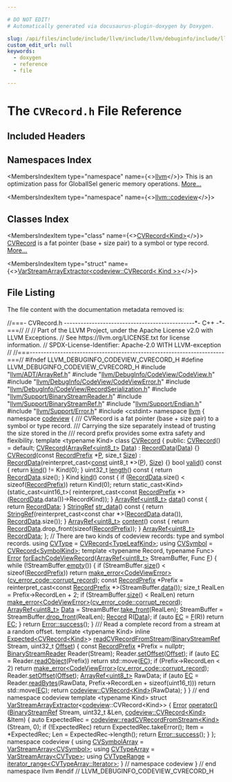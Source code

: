 ```yaml
---

# DO NOT EDIT!
# Automatically generated via docusaurus-plugin-doxygen by Doxygen.

slug: /api/files/include/include/llvm/include/llvm/debuginfo/include/llvm/debuginfo/codeview/cvrecord-h
custom_edit_url: null
keywords:
  - doxygen
  - reference
  - file

---
```





# The `CVRecord.h` File Reference

<DoxygenPage pluginConfig={pluginConfig}>



## Included Headers

<IncludesList>
<IncludesListItem
  filePath="llvm/ADT/ArrayRef.h"
  permalink="/docs/api/files/include/include/llvm/include/llvm/adt/arrayref-h"
  isLocal="true" />
<IncludesListItem
  filePath="llvm/DebugInfo/CodeView/CodeView.h"
  permalink="/docs/api/files/include/include/llvm/include/llvm/debuginfo/include/llvm/debuginfo/codeview/codeview-h"
  isLocal="true" />
<IncludesListItem
  filePath="llvm/DebugInfo/CodeView/CodeViewError.h"
  permalink="/docs/api/files/include/include/llvm/include/llvm/debuginfo/include/llvm/debuginfo/codeview/codeviewerror-h"
  isLocal="true" />
<IncludesListItem
  filePath="llvm/DebugInfo/CodeView/RecordSerialization.h"
  permalink="/docs/api/files/include/include/llvm/include/llvm/debuginfo/include/llvm/debuginfo/codeview/recordserialization-h"
  isLocal="true" />
<IncludesListItem
  filePath="llvm/Support/BinaryStreamReader.h"
  permalink="/docs/api/files/include/include/llvm/include/llvm/support/binarystreamreader-h"
  isLocal="true" />
<IncludesListItem
  filePath="llvm/Support/BinaryStreamRef.h"
  permalink="/docs/api/files/include/include/llvm/include/llvm/support/binarystreamref-h"
  isLocal="true" />
<IncludesListItem
  filePath="llvm/Support/Endian.h"
  permalink="/docs/api/files/include/include/llvm/include/llvm/support/endian-h"
  isLocal="true" />
<IncludesListItem
  filePath="llvm/Support/Error.h"
  permalink="/docs/api/files/include/include/llvm/include/llvm/support/error-h"
  isLocal="true" />
<IncludesListItem
  filePath="cstdint"
  permalink=""
  isLocal="false" />
</IncludesList>

## Namespaces Index

<MembersIndex>

<MembersIndexItem
  type="namespace"
  name={<><a href="/docs/api/namespaces/llvm">llvm</a></>}>
This is an optimization pass for GlobalISel generic memory operations. <a href="/docs/api/namespaces/llvm/#details">More...</a>
</MembersIndexItem>

<MembersIndexItem
  type="namespace"
  name={<><a href="/docs/api/namespaces/llvm/codeview">llvm::codeview</a></>}>
</MembersIndexItem>

</MembersIndex>

## Classes Index

<MembersIndex>

<MembersIndexItem
  type="class"
  name={<><a href="/docs/api/classes/llvm/codeview/cvrecord">CVRecord&lt;Kind&gt;</a></>}>
<a href="/docs/api/classes/llvm/codeview/cvrecord">CVRecord</a> is a fat pointer (base + size pair) to a symbol or type record. <a href="/docs/api/classes/llvm/codeview/cvrecord/#details">More...</a>
</MembersIndexItem>

<MembersIndexItem
  type="struct"
  name={<><a href="/docs/api/structs/llvm/varstreamarrayextractor-587952ed1570bd373449cde4c653eb60">VarStreamArrayExtractor&lt;codeview::CVRecord&lt; Kind &gt;&gt;</a></>}>
</MembersIndexItem>

</MembersIndex>


## File Listing

The file content with the documentation metadata removed is:

<ProgramListing>

<Link id="l00001" /><CodeLine lineNumber="1"><Highlight kind="comment">//===- CVRecord.h -----------------------------------------------&#42;- C++ -&#42;-===//</Highlight><Highlight kind="normal"></Highlight></CodeLine>
<Link id="l00002" /><CodeLine lineNumber="2"><Highlight kind="normal"></Highlight><Highlight kind="comment">//</Highlight><Highlight kind="normal"></Highlight></CodeLine>
<Link id="l00003" /><CodeLine lineNumber="3"><Highlight kind="normal"></Highlight><Highlight kind="comment">// Part of the LLVM Project, under the Apache License v2.0 with LLVM Exceptions.</Highlight><Highlight kind="normal"></Highlight></CodeLine>
<Link id="l00004" /><CodeLine lineNumber="4"><Highlight kind="normal"></Highlight><Highlight kind="comment">// See https://llvm.org/LICENSE.txt for license information.</Highlight><Highlight kind="normal"></Highlight></CodeLine>
<Link id="l00005" /><CodeLine lineNumber="5"><Highlight kind="normal"></Highlight><Highlight kind="comment">// SPDX-License-Identifier: Apache-2.0 WITH LLVM-exception</Highlight><Highlight kind="normal"></Highlight></CodeLine>
<Link id="l00006" /><CodeLine lineNumber="6"><Highlight kind="normal"></Highlight><Highlight kind="comment">//</Highlight><Highlight kind="normal"></Highlight></CodeLine>
<Link id="l00007" /><CodeLine lineNumber="7"><Highlight kind="normal"></Highlight><Highlight kind="comment">//===----------------------------------------------------------------------===//</Highlight><Highlight kind="normal"></Highlight></CodeLine>
<Link id="l00008" /><CodeLine lineNumber="8"><Highlight kind="normal"></Highlight></CodeLine>
<Link id="l00009" /><CodeLine lineNumber="9"><Highlight kind="normal"></Highlight><Highlight kind="preprocessor">#ifndef LLVM&#95;DEBUGINFO&#95;CODEVIEW&#95;CVRECORD&#95;H</Highlight><Highlight kind="normal"></Highlight></CodeLine>
<Link id="l00010" /><CodeLine lineNumber="10"><Highlight kind="normal"></Highlight><Highlight kind="preprocessor">#define LLVM&#95;DEBUGINFO&#95;CODEVIEW&#95;CVRECORD&#95;H</Highlight><Highlight kind="normal"></Highlight></CodeLine>
<Link id="l00011" /><CodeLine lineNumber="11"><Highlight kind="normal"></Highlight></CodeLine>
<Link id="l00012" /><CodeLine lineNumber="12"><Highlight kind="normal"></Highlight><Highlight kind="preprocessor">#include &quot;<a href="/docs/api/files/include/include/llvm/include/llvm/adt/arrayref-h">llvm/ADT/ArrayRef.h</a>&quot;</Highlight><Highlight kind="normal"></Highlight></CodeLine>
<Link id="l00013" /><CodeLine lineNumber="13"><Highlight kind="normal"></Highlight><Highlight kind="preprocessor">#include &quot;<a href="/docs/api/files/include/include/llvm/include/llvm/debuginfo/include/llvm/debuginfo/codeview/codeview-h">llvm/DebugInfo/CodeView/CodeView.h</a>&quot;</Highlight><Highlight kind="normal"></Highlight></CodeLine>
<Link id="l00014" /><CodeLine lineNumber="14"><Highlight kind="normal"></Highlight><Highlight kind="preprocessor">#include &quot;<a href="/docs/api/files/include/include/llvm/include/llvm/debuginfo/include/llvm/debuginfo/codeview/codeviewerror-h">llvm/DebugInfo/CodeView/CodeViewError.h</a>&quot;</Highlight><Highlight kind="normal"></Highlight></CodeLine>
<Link id="l00015" /><CodeLine lineNumber="15"><Highlight kind="normal"></Highlight><Highlight kind="preprocessor">#include &quot;<a href="/docs/api/files/include/include/llvm/include/llvm/debuginfo/include/llvm/debuginfo/codeview/recordserialization-h">llvm/DebugInfo/CodeView/RecordSerialization.h</a>&quot;</Highlight><Highlight kind="normal"></Highlight></CodeLine>
<Link id="l00016" /><CodeLine lineNumber="16"><Highlight kind="normal"></Highlight><Highlight kind="preprocessor">#include &quot;<a href="/docs/api/files/include/include/llvm/include/llvm/support/binarystreamreader-h">llvm/Support/BinaryStreamReader.h</a>&quot;</Highlight><Highlight kind="normal"></Highlight></CodeLine>
<Link id="l00017" /><CodeLine lineNumber="17"><Highlight kind="normal"></Highlight><Highlight kind="preprocessor">#include &quot;<a href="/docs/api/files/include/include/llvm/include/llvm/support/binarystreamref-h">llvm/Support/BinaryStreamRef.h</a>&quot;</Highlight><Highlight kind="normal"></Highlight></CodeLine>
<Link id="l00018" /><CodeLine lineNumber="18"><Highlight kind="normal"></Highlight><Highlight kind="preprocessor">#include &quot;<a href="/docs/api/files/include/include/llvm/include/llvm/support/endian-h">llvm/Support/Endian.h</a>&quot;</Highlight><Highlight kind="normal"></Highlight></CodeLine>
<Link id="l00019" /><CodeLine lineNumber="19"><Highlight kind="normal"></Highlight><Highlight kind="preprocessor">#include &quot;<a href="/docs/api/files/include/include/llvm/include/llvm/support/error-h">llvm/Support/Error.h</a>&quot;</Highlight><Highlight kind="normal"></Highlight></CodeLine>
<Link id="l00020" /><CodeLine lineNumber="20"><Highlight kind="normal"></Highlight><Highlight kind="preprocessor">#include &lt;cstdint&gt;</Highlight><Highlight kind="normal"></Highlight></CodeLine>
<Link id="l00021" /><CodeLine lineNumber="21"><Highlight kind="normal"></Highlight></CodeLine>
<Link id="l00022" /><CodeLine lineNumber="22"><Highlight kind="normal"></Highlight><Highlight kind="keyword">namespace </Highlight><Highlight kind="normal"><a href="/docs/api/namespaces/llvm">llvm</a> &#123;</Highlight></CodeLine>
<Link id="l00023" /><CodeLine lineNumber="23"><Highlight kind="normal"></Highlight></CodeLine>
<Link id="l00024" /><CodeLine lineNumber="24"><Highlight kind="normal"></Highlight><Highlight kind="keyword">namespace </Highlight><Highlight kind="normal"><a href="/docs/api/namespaces/llvm/codeview">codeview</a> &#123;</Highlight></CodeLine>
<Link id="l00025" /><CodeLine lineNumber="25"><Highlight kind="normal"></Highlight><Highlight kind="comment"></Highlight></CodeLine>
<Link id="l00026" /><CodeLine lineNumber="26"><Highlight kind="comment">/// CVRecord is a fat pointer (base + size pair) to a symbol or type record.</Highlight></CodeLine>
<Link id="l00027" /><CodeLine lineNumber="27"><Highlight kind="comment">/// Carrying the size separately instead of trusting the size stored in the</Highlight></CodeLine>
<Link id="l00028" /><CodeLine lineNumber="28"><Highlight kind="comment">/// record prefix provides some extra safety and flexibility.</Highlight><Highlight kind="normal"></Highlight></CodeLine>
<Link id="l00029" /><CodeLine lineNumber="29" lineLink="/docs/api/classes/llvm/codeview/cvrecord"><Highlight kind="normal"></Highlight><Highlight kind="keyword">template</Highlight><Highlight kind="normal"> &lt;</Highlight><Highlight kind="keyword">typename</Highlight><Highlight kind="normal"> Kind&gt; </Highlight><Highlight kind="keyword">class </Highlight><Highlight kind="normal"><a href="/docs/api/classes/llvm/codeview/cvrecord/#a1430c1823eb6da8308853b454dd80b61">CVRecord</a> &#123;</Highlight></CodeLine>
<Link id="l00030" /><CodeLine lineNumber="30"><Highlight kind="normal"></Highlight><Highlight kind="keyword">public</Highlight><Highlight kind="normal">:</Highlight></CodeLine>
<Link id="l00031" /><CodeLine lineNumber="31" lineLink="/docs/api/classes/llvm/codeview/cvrecord/#a1430c1823eb6da8308853b454dd80b61"><Highlight kind="normal">  <a href="/docs/api/classes/llvm/codeview/cvrecord/#a1430c1823eb6da8308853b454dd80b61">CVRecord</a>() = </Highlight><Highlight kind="keywordflow">default</Highlight><Highlight kind="normal">;</Highlight></CodeLine>
<Link id="l00032" /><CodeLine lineNumber="32"><Highlight kind="normal"></Highlight></CodeLine>
<Link id="l00033" /><CodeLine lineNumber="33" lineLink="/docs/api/classes/llvm/codeview/cvrecord/#a17508e35594878b720955d99d82f723b"><Highlight kind="normal">  <a href="/docs/api/classes/llvm/codeview/cvrecord/#a17508e35594878b720955d99d82f723b">CVRecord</a>(<a href="/docs/api/classes/llvm/arrayref">ArrayRef&lt;uint8&#95;t&gt;</a> <a href="/docs/api/namespaces/llvm/#aa20539e89704d20b98b97e9c3feac934">Data</a>) : <a href="/docs/api/classes/llvm/codeview/cvrecord/#abf24508852ac431412daa99def7d29ae">RecordData</a>(<a href="/docs/api/namespaces/llvm/#aa20539e89704d20b98b97e9c3feac934">Data</a>) &#123;&#125;</Highlight></CodeLine>
<Link id="l00034" /><CodeLine lineNumber="34"><Highlight kind="normal"></Highlight></CodeLine>
<Link id="l00035" /><CodeLine lineNumber="35" lineLink="/docs/api/classes/llvm/codeview/cvrecord/#a83850e3b015408edc6c9b1278aaf642e"><Highlight kind="normal">  <a href="/docs/api/classes/llvm/codeview/cvrecord/#a83850e3b015408edc6c9b1278aaf642e">CVRecord</a>(</Highlight><Highlight kind="keyword">const</Highlight><Highlight kind="normal"> <a href="/docs/api/structs/llvm/codeview/recordprefix">RecordPrefix</a> &#42;<a href="/docs/api/files/lib/lib/option/option-cpp/#a04665169063c8ca1f2ea96c27fc7c2b2">P</a>, </Highlight><Highlight kind="keywordtype">size&#95;t</Highlight><Highlight kind="normal"> <a href="/docs/api/files/lib/lib/analysis/inlineorder-cpp/#a7ee6f0cb51c3b9056199e9a0001fe8c3a6f6cb72d544962fa333e2e34ce64f719">Size</a>)</Highlight></CodeLine>
<Link id="l00036" /><CodeLine lineNumber="36"><Highlight kind="normal">      : <a href="/docs/api/classes/llvm/codeview/cvrecord/#abf24508852ac431412daa99def7d29ae">RecordData</a>(reinterpret&#95;cast&lt;<a href="/docs/api/files/lib/lib/target/lib/target/aarch64/aarch64promoteconstant-cpp/#a90f8350fecae261c25be85d38b451bff">const</a> uint8&#95;t &#42;&gt;(<a href="/docs/api/files/lib/lib/option/option-cpp/#a04665169063c8ca1f2ea96c27fc7c2b2">P</a>), <a href="/docs/api/files/lib/lib/analysis/inlineorder-cpp/#a7ee6f0cb51c3b9056199e9a0001fe8c3a6f6cb72d544962fa333e2e34ce64f719">Size</a>) &#123;&#125;</Highlight></CodeLine>
<Link id="l00037" /><CodeLine lineNumber="37"><Highlight kind="normal"></Highlight></CodeLine>
<Link id="l00038" /><CodeLine lineNumber="38" lineLink="/docs/api/classes/llvm/codeview/cvrecord/#a5269afff02d4459d074da701a21e8711"><Highlight kind="normal">  </Highlight><Highlight kind="keywordtype">bool</Highlight><Highlight kind="normal"> <a href="/docs/api/classes/llvm/codeview/cvrecord/#a5269afff02d4459d074da701a21e8711">valid</a>()</Highlight><Highlight kind="keyword"> const </Highlight><Highlight kind="normal">&#123; </Highlight><Highlight kind="keywordflow">return</Highlight><Highlight kind="normal"> <a href="/docs/api/classes/llvm/codeview/cvrecord/#aaeef9f2a2d0dc09ec00ec9b38242c706">kind</a>() != Kind(0); &#125;</Highlight></CodeLine>
<Link id="l00039" /><CodeLine lineNumber="39"><Highlight kind="normal"></Highlight></CodeLine>
<Link id="l00040" /><CodeLine lineNumber="40" lineLink="/docs/api/classes/llvm/codeview/cvrecord/#ad2287d2f898bae38b5295534990e6856"><Highlight kind="normal">  uint32&#95;t <a href="/docs/api/classes/llvm/codeview/cvrecord/#ad2287d2f898bae38b5295534990e6856">length</a>()</Highlight><Highlight kind="keyword"> const </Highlight><Highlight kind="normal">&#123; </Highlight><Highlight kind="keywordflow">return</Highlight><Highlight kind="normal"> <a href="/docs/api/classes/llvm/codeview/cvrecord/#abf24508852ac431412daa99def7d29ae">RecordData</a>.size(); &#125;</Highlight></CodeLine>
<Link id="l00041" /><CodeLine lineNumber="41"><Highlight kind="normal"></Highlight></CodeLine>
<Link id="l00042" /><CodeLine lineNumber="42" lineLink="/docs/api/classes/llvm/codeview/cvrecord/#aaeef9f2a2d0dc09ec00ec9b38242c706"><Highlight kind="normal">  Kind <a href="/docs/api/classes/llvm/codeview/cvrecord/#aaeef9f2a2d0dc09ec00ec9b38242c706">kind</a>()</Highlight><Highlight kind="keyword"> const </Highlight><Highlight kind="normal">&#123;</Highlight></CodeLine>
<Link id="l00043" /><CodeLine lineNumber="43"><Highlight kind="normal">    </Highlight><Highlight kind="keywordflow">if</Highlight><Highlight kind="normal"> (<a href="/docs/api/classes/llvm/codeview/cvrecord/#abf24508852ac431412daa99def7d29ae">RecordData</a>.size() &lt; </Highlight><Highlight kind="keyword">sizeof</Highlight><Highlight kind="normal">(<a href="/docs/api/structs/llvm/codeview/recordprefix">RecordPrefix</a>))</Highlight></CodeLine>
<Link id="l00044" /><CodeLine lineNumber="44"><Highlight kind="normal">      </Highlight><Highlight kind="keywordflow">return</Highlight><Highlight kind="normal"> Kind(0);</Highlight></CodeLine>
<Link id="l00045" /><CodeLine lineNumber="45"><Highlight kind="normal">    </Highlight><Highlight kind="keywordflow">return</Highlight><Highlight kind="normal"> </Highlight><Highlight kind="keyword">static&#95;cast&lt;</Highlight><Highlight kind="normal">Kind</Highlight><Highlight kind="keyword">&gt;</Highlight><Highlight kind="normal">(</Highlight><Highlight kind="keyword">static&#95;cast&lt;</Highlight><Highlight kind="normal">uint16&#95;t</Highlight><Highlight kind="keyword">&gt;</Highlight><Highlight kind="normal">(</Highlight></CodeLine>
<Link id="l00046" /><CodeLine lineNumber="46"><Highlight kind="normal">        </Highlight><Highlight kind="keyword">reinterpret&#95;cast&lt;</Highlight><Highlight kind="keyword">const </Highlight><Highlight kind="normal"><a href="/docs/api/structs/llvm/codeview/recordprefix">RecordPrefix</a> &#42;</Highlight><Highlight kind="keyword">&gt;</Highlight><Highlight kind="normal">(<a href="/docs/api/classes/llvm/codeview/cvrecord/#abf24508852ac431412daa99def7d29ae">RecordData</a>.data())-&gt;RecordKind));</Highlight></CodeLine>
<Link id="l00047" /><CodeLine lineNumber="47"><Highlight kind="normal">  &#125;</Highlight></CodeLine>
<Link id="l00048" /><CodeLine lineNumber="48"><Highlight kind="normal"></Highlight></CodeLine>
<Link id="l00049" /><CodeLine lineNumber="49" lineLink="/docs/api/classes/llvm/codeview/cvrecord/#aa5ac0ccd261c6bd6e07e1b288952fe33"><Highlight kind="normal">  <a href="/docs/api/classes/llvm/arrayref">ArrayRef&lt;uint8&#95;t&gt;</a> <a href="/docs/api/classes/llvm/codeview/cvrecord/#aa5ac0ccd261c6bd6e07e1b288952fe33">data</a>()</Highlight><Highlight kind="keyword"> const </Highlight><Highlight kind="normal">&#123; </Highlight><Highlight kind="keywordflow">return</Highlight><Highlight kind="normal"> <a href="/docs/api/classes/llvm/codeview/cvrecord/#abf24508852ac431412daa99def7d29ae">RecordData</a>; &#125;</Highlight></CodeLine>
<Link id="l00050" /><CodeLine lineNumber="50"><Highlight kind="normal"></Highlight></CodeLine>
<Link id="l00051" /><CodeLine lineNumber="51" lineLink="/docs/api/classes/llvm/codeview/cvrecord/#a6596ef84bef896715bfde36138770623"><Highlight kind="normal">  <a href="/docs/api/classes/llvm/stringref">StringRef</a> <a href="/docs/api/classes/llvm/codeview/cvrecord/#a6596ef84bef896715bfde36138770623">str&#95;data</a>()</Highlight><Highlight kind="keyword"> const </Highlight><Highlight kind="normal">&#123;</Highlight></CodeLine>
<Link id="l00052" /><CodeLine lineNumber="52"><Highlight kind="normal">    </Highlight><Highlight kind="keywordflow">return</Highlight><Highlight kind="normal"> <a href="/docs/api/classes/llvm/stringref">StringRef</a>(</Highlight><Highlight kind="keyword">reinterpret&#95;cast&lt;</Highlight><Highlight kind="keyword">const </Highlight><Highlight kind="keywordtype">char</Highlight><Highlight kind="normal"> &#42;</Highlight><Highlight kind="keyword">&gt;</Highlight><Highlight kind="normal">(<a href="/docs/api/classes/llvm/codeview/cvrecord/#abf24508852ac431412daa99def7d29ae">RecordData</a>.data()),</Highlight></CodeLine>
<Link id="l00053" /><CodeLine lineNumber="53"><Highlight kind="normal">                     <a href="/docs/api/classes/llvm/codeview/cvrecord/#abf24508852ac431412daa99def7d29ae">RecordData</a>.size());</Highlight></CodeLine>
<Link id="l00054" /><CodeLine lineNumber="54"><Highlight kind="normal">  &#125;</Highlight></CodeLine>
<Link id="l00055" /><CodeLine lineNumber="55"><Highlight kind="normal"></Highlight></CodeLine>
<Link id="l00056" /><CodeLine lineNumber="56" lineLink="/docs/api/classes/llvm/codeview/cvrecord/#acb4bfb2259905c9116067e4a2837fd4b"><Highlight kind="normal">  <a href="/docs/api/classes/llvm/arrayref">ArrayRef&lt;uint8&#95;t&gt;</a> <a href="/docs/api/classes/llvm/codeview/cvrecord/#acb4bfb2259905c9116067e4a2837fd4b">content</a>()</Highlight><Highlight kind="keyword"> const </Highlight><Highlight kind="normal">&#123;</Highlight></CodeLine>
<Link id="l00057" /><CodeLine lineNumber="57"><Highlight kind="normal">    </Highlight><Highlight kind="keywordflow">return</Highlight><Highlight kind="normal"> <a href="/docs/api/classes/llvm/codeview/cvrecord/#abf24508852ac431412daa99def7d29ae">RecordData</a>.drop&#95;front(</Highlight><Highlight kind="keyword">sizeof</Highlight><Highlight kind="normal">(<a href="/docs/api/structs/llvm/codeview/recordprefix">RecordPrefix</a>));</Highlight></CodeLine>
<Link id="l00058" /><CodeLine lineNumber="58"><Highlight kind="normal">  &#125;</Highlight></CodeLine>
<Link id="l00059" /><CodeLine lineNumber="59"><Highlight kind="normal"></Highlight></CodeLine>
<Link id="l00060" /><CodeLine lineNumber="60" lineLink="/docs/api/classes/llvm/codeview/cvrecord/#abf24508852ac431412daa99def7d29ae"><Highlight kind="normal">  <a href="/docs/api/classes/llvm/arrayref">ArrayRef&lt;uint8&#95;t&gt;</a> <a href="/docs/api/classes/llvm/codeview/cvrecord/#abf24508852ac431412daa99def7d29ae">RecordData</a>;</Highlight></CodeLine>
<Link id="l00061" /><CodeLine lineNumber="61"><Highlight kind="normal">&#125;;</Highlight></CodeLine>
<Link id="l00062" /><CodeLine lineNumber="62"><Highlight kind="normal"></Highlight></CodeLine>
<Link id="l00063" /><CodeLine lineNumber="63"><Highlight kind="normal"></Highlight><Highlight kind="comment">// There are two kinds of codeview records: type and symbol records.</Highlight><Highlight kind="normal"></Highlight></CodeLine>
<Link id="l00064" /><CodeLine lineNumber="64" lineLink="/docs/api/namespaces/llvm/codeview/#a238eda31f74c0f0f3224f71b50b7d165"><Highlight kind="normal"></Highlight><Highlight kind="keyword">using </Highlight><Highlight kind="normal"><a href="/docs/api/namespaces/llvm/codeview/#a238eda31f74c0f0f3224f71b50b7d165">CVType</a> = <a href="/docs/api/classes/llvm/codeview/cvrecord">CVRecord&lt;TypeLeafKind&gt;</a>;</Highlight></CodeLine>
<Link id="l00065" /><CodeLine lineNumber="65" lineLink="/docs/api/namespaces/llvm/codeview/#a5cc6234b75e6212142e2a91d34af146f"><Highlight kind="normal"></Highlight><Highlight kind="keyword">using </Highlight><Highlight kind="normal"><a href="/docs/api/namespaces/llvm/codeview/#a5cc6234b75e6212142e2a91d34af146f">CVSymbol</a> = <a href="/docs/api/classes/llvm/codeview/cvrecord">CVRecord&lt;SymbolKind&gt;</a>;</Highlight></CodeLine>
<Link id="l00066" /><CodeLine lineNumber="66"><Highlight kind="normal"></Highlight></CodeLine>
<Link id="l00067" /><CodeLine lineNumber="67"><Highlight kind="normal"></Highlight><Highlight kind="keyword">template</Highlight><Highlight kind="normal"> &lt;</Highlight><Highlight kind="keyword">typename</Highlight><Highlight kind="normal"> Record, </Highlight><Highlight kind="keyword">typename</Highlight><Highlight kind="normal"> Func&gt;</Highlight></CodeLine>
<Link id="l00068" /><CodeLine lineNumber="68" lineLink="/docs/api/namespaces/llvm/codeview/#a38f536657a01f40d99f770fddee8e14a"><Highlight kind="normal"><a href="/docs/api/classes/llvm/error">Error</a> <a href="/docs/api/namespaces/llvm/codeview/#a38f536657a01f40d99f770fddee8e14a">forEachCodeViewRecord</a>(<a href="/docs/api/classes/llvm/arrayref">ArrayRef&lt;uint8&#95;t&gt;</a> StreamBuffer, Func <a href="/docs/api/files/lib/lib/support/md5-cpp/#a96d73bbd7af15cb1fc38c3f4a3bd82e9">F</a>) &#123;</Highlight></CodeLine>
<Link id="l00069" /><CodeLine lineNumber="69"><Highlight kind="normal">  </Highlight><Highlight kind="keywordflow">while</Highlight><Highlight kind="normal"> (!StreamBuffer.<a href="/docs/api/classes/llvm/arrayref/#ac835b8735b1b2faec0efdca236e37d94">empty</a>()) &#123;</Highlight></CodeLine>
<Link id="l00070" /><CodeLine lineNumber="70"><Highlight kind="normal">    </Highlight><Highlight kind="keywordflow">if</Highlight><Highlight kind="normal"> (StreamBuffer.<a href="/docs/api/classes/llvm/arrayref/#a85ffb6531d4cda988ea81f18d4e56fb7">size</a>() &lt; </Highlight><Highlight kind="keyword">sizeof</Highlight><Highlight kind="normal">(<a href="/docs/api/structs/llvm/codeview/recordprefix">RecordPrefix</a>))</Highlight></CodeLine>
<Link id="l00071" /><CodeLine lineNumber="71"><Highlight kind="normal">      </Highlight><Highlight kind="keywordflow">return</Highlight><Highlight kind="normal"> <a href="/docs/api/namespaces/llvm/#a9999bd897fc8a1648bd69b36fee2d357">make&#95;error&lt;CodeViewError&gt;</a>(<a href="/docs/api/namespaces/llvm/codeview/#a0e494c491fad71e29cc10efce7c59f6ca7e4105e7f11aef8db54945155c4b3907">cv&#95;error&#95;code::corrupt&#95;record</a>);</Highlight></CodeLine>
<Link id="l00072" /><CodeLine lineNumber="72"><Highlight kind="normal"></Highlight></CodeLine>
<Link id="l00073" /><CodeLine lineNumber="73"><Highlight kind="normal">    </Highlight><Highlight kind="keyword">const</Highlight><Highlight kind="normal"> <a href="/docs/api/structs/llvm/codeview/recordprefix">RecordPrefix</a> &#42;Prefix =</Highlight></CodeLine>
<Link id="l00074" /><CodeLine lineNumber="74"><Highlight kind="normal">        </Highlight><Highlight kind="keyword">reinterpret&#95;cast&lt;</Highlight><Highlight kind="keyword">const </Highlight><Highlight kind="normal"><a href="/docs/api/structs/llvm/codeview/recordprefix">RecordPrefix</a> &#42;</Highlight><Highlight kind="keyword">&gt;</Highlight><Highlight kind="normal">(StreamBuffer.<a href="/docs/api/classes/llvm/arrayref/#adb9cab4abca6bf2855c882dcf79fb1cb">data</a>());</Highlight></CodeLine>
<Link id="l00075" /><CodeLine lineNumber="75"><Highlight kind="normal"></Highlight></CodeLine>
<Link id="l00076" /><CodeLine lineNumber="76"><Highlight kind="normal">    </Highlight><Highlight kind="keywordtype">size&#95;t</Highlight><Highlight kind="normal"> RealLen = Prefix-&gt;RecordLen + 2;</Highlight></CodeLine>
<Link id="l00077" /><CodeLine lineNumber="77"><Highlight kind="normal">    </Highlight><Highlight kind="keywordflow">if</Highlight><Highlight kind="normal"> (StreamBuffer.<a href="/docs/api/classes/llvm/arrayref/#a85ffb6531d4cda988ea81f18d4e56fb7">size</a>() &lt; RealLen)</Highlight></CodeLine>
<Link id="l00078" /><CodeLine lineNumber="78"><Highlight kind="normal">      </Highlight><Highlight kind="keywordflow">return</Highlight><Highlight kind="normal"> <a href="/docs/api/namespaces/llvm/#a9999bd897fc8a1648bd69b36fee2d357">make&#95;error&lt;CodeViewError&gt;</a>(<a href="/docs/api/namespaces/llvm/codeview/#a0e494c491fad71e29cc10efce7c59f6ca7e4105e7f11aef8db54945155c4b3907">cv&#95;error&#95;code::corrupt&#95;record</a>);</Highlight></CodeLine>
<Link id="l00079" /><CodeLine lineNumber="79"><Highlight kind="normal"></Highlight></CodeLine>
<Link id="l00080" /><CodeLine lineNumber="80"><Highlight kind="normal">    <a href="/docs/api/classes/llvm/arrayref">ArrayRef&lt;uint8&#95;t&gt;</a> <a href="/docs/api/namespaces/llvm/#aa20539e89704d20b98b97e9c3feac934">Data</a> = StreamBuffer.<a href="/docs/api/classes/llvm/arrayref/#a33da2ddf6f447892591c86d9d3771b9c">take&#95;front</a>(RealLen);</Highlight></CodeLine>
<Link id="l00081" /><CodeLine lineNumber="81"><Highlight kind="normal">    StreamBuffer = StreamBuffer.<a href="/docs/api/classes/llvm/arrayref/#a55089293ebaccd683a82d97170041376">drop&#95;front</a>(RealLen);</Highlight></CodeLine>
<Link id="l00082" /><CodeLine lineNumber="82"><Highlight kind="normal"></Highlight></CodeLine>
<Link id="l00083" /><CodeLine lineNumber="83"><Highlight kind="normal">    <a href="/docs/api/classes/llvm/record">Record</a> R(<a href="/docs/api/namespaces/llvm/#aa20539e89704d20b98b97e9c3feac934">Data</a>);</Highlight></CodeLine>
<Link id="l00084" /><CodeLine lineNumber="84"><Highlight kind="normal">    </Highlight><Highlight kind="keywordflow">if</Highlight><Highlight kind="normal"> (</Highlight><Highlight kind="keyword">auto</Highlight><Highlight kind="normal"> <a href="/docs/api/namespaces/llvm/codeview/#a2e1cbb0e2bd7a35ed99c31853dc45374a3fd6b696867d70225deda7868308679b">EC</a> = <a href="/docs/api/files/lib/lib/support/md5-cpp/#a96d73bbd7af15cb1fc38c3f4a3bd82e9">F</a>(R))</Highlight></CodeLine>
<Link id="l00085" /><CodeLine lineNumber="85"><Highlight kind="normal">      </Highlight><Highlight kind="keywordflow">return</Highlight><Highlight kind="normal"> <a href="/docs/api/namespaces/llvm/codeview/#a2e1cbb0e2bd7a35ed99c31853dc45374a3fd6b696867d70225deda7868308679b">EC</a>;</Highlight></CodeLine>
<Link id="l00086" /><CodeLine lineNumber="86"><Highlight kind="normal">  &#125;</Highlight></CodeLine>
<Link id="l00087" /><CodeLine lineNumber="87"><Highlight kind="normal">  </Highlight><Highlight kind="keywordflow">return</Highlight><Highlight kind="normal"> <a href="/docs/api/classes/llvm/error/#a4dfd0813c3d0e0a30439b5a3e9196b59">Error::success</a>();</Highlight></CodeLine>
<Link id="l00088" /><CodeLine lineNumber="88"><Highlight kind="normal">&#125;</Highlight></CodeLine>
<Link id="l00089" /><CodeLine lineNumber="89"><Highlight kind="normal"></Highlight><Highlight kind="comment"></Highlight></CodeLine>
<Link id="l00090" /><CodeLine lineNumber="90"><Highlight kind="comment">/// Read a complete record from a stream at a random offset.</Highlight><Highlight kind="normal"></Highlight></CodeLine>
<Link id="l00091" /><CodeLine lineNumber="91"><Highlight kind="normal"></Highlight><Highlight kind="keyword">template</Highlight><Highlight kind="normal"> &lt;</Highlight><Highlight kind="keyword">typename</Highlight><Highlight kind="normal"> Kind&gt;</Highlight></CodeLine>
<Link id="l00092" /><CodeLine lineNumber="92" lineLink="/docs/api/namespaces/llvm/codeview/#afd9de9e2724a77a812e6f3d243de9a59"><Highlight kind="normal"></Highlight><Highlight kind="keyword">inline</Highlight><Highlight kind="normal"> <a href="/docs/api/classes/llvm/expected">Expected&lt;CVRecord&lt;Kind&gt;</a>&gt; <a href="/docs/api/namespaces/llvm/codeview/#afd9de9e2724a77a812e6f3d243de9a59">readCVRecordFromStream</a>(<a href="/docs/api/classes/llvm/binarystreamref">BinaryStreamRef</a> Stream,</Highlight></CodeLine>
<Link id="l00093" /><CodeLine lineNumber="93"><Highlight kind="normal">                                                       uint32&#95;t <a href="/docs/api/namespaces/llvm/#a05f5b9a11bdcc5feba62899f95dcf878a3134224cba2545bc57954d3b072aebb4">Offset</a>) &#123;</Highlight></CodeLine>
<Link id="l00094" /><CodeLine lineNumber="94"><Highlight kind="normal">  </Highlight><Highlight kind="keyword">const</Highlight><Highlight kind="normal"> <a href="/docs/api/structs/llvm/codeview/recordprefix">RecordPrefix</a> &#42;Prefix = </Highlight><Highlight kind="keyword">nullptr</Highlight><Highlight kind="normal">;</Highlight></CodeLine>
<Link id="l00095" /><CodeLine lineNumber="95"><Highlight kind="normal">  <a href="/docs/api/classes/llvm/binarystreamreader">BinaryStreamReader</a> Reader(Stream);</Highlight></CodeLine>
<Link id="l00096" /><CodeLine lineNumber="96"><Highlight kind="normal">  Reader.<a href="/docs/api/classes/llvm/binarystreamreader/#ab56b001a0bd245c9e73972be0ac5d593">setOffset</a>(<a href="/docs/api/namespaces/llvm/#a05f5b9a11bdcc5feba62899f95dcf878a3134224cba2545bc57954d3b072aebb4">Offset</a>);</Highlight></CodeLine>
<Link id="l00097" /><CodeLine lineNumber="97"><Highlight kind="normal"></Highlight></CodeLine>
<Link id="l00098" /><CodeLine lineNumber="98"><Highlight kind="normal">  </Highlight><Highlight kind="keywordflow">if</Highlight><Highlight kind="normal"> (</Highlight><Highlight kind="keyword">auto</Highlight><Highlight kind="normal"> <a href="/docs/api/namespaces/llvm/codeview/#a2e1cbb0e2bd7a35ed99c31853dc45374a3fd6b696867d70225deda7868308679b">EC</a> = Reader.<a href="/docs/api/classes/llvm/binarystreamreader/#a07e25e055f92f545f94821c4a3cbded8">readObject</a>(Prefix))</Highlight></CodeLine>
<Link id="l00099" /><CodeLine lineNumber="99"><Highlight kind="normal">    </Highlight><Highlight kind="keywordflow">return</Highlight><Highlight kind="normal"> std::move(<a href="/docs/api/namespaces/llvm/codeview/#a2e1cbb0e2bd7a35ed99c31853dc45374a3fd6b696867d70225deda7868308679b">EC</a>);</Highlight></CodeLine>
<Link id="l00100" /><CodeLine lineNumber="100"><Highlight kind="normal">  </Highlight><Highlight kind="keywordflow">if</Highlight><Highlight kind="normal"> (Prefix-&gt;RecordLen &lt; 2)</Highlight></CodeLine>
<Link id="l00101" /><CodeLine lineNumber="101"><Highlight kind="normal">    </Highlight><Highlight kind="keywordflow">return</Highlight><Highlight kind="normal"> <a href="/docs/api/namespaces/llvm/#a9999bd897fc8a1648bd69b36fee2d357">make&#95;error&lt;CodeViewError&gt;</a>(<a href="/docs/api/namespaces/llvm/codeview/#a0e494c491fad71e29cc10efce7c59f6ca7e4105e7f11aef8db54945155c4b3907">cv&#95;error&#95;code::corrupt&#95;record</a>);</Highlight></CodeLine>
<Link id="l00102" /><CodeLine lineNumber="102"><Highlight kind="normal"></Highlight></CodeLine>
<Link id="l00103" /><CodeLine lineNumber="103"><Highlight kind="normal">  Reader.<a href="/docs/api/classes/llvm/binarystreamreader/#ab56b001a0bd245c9e73972be0ac5d593">setOffset</a>(<a href="/docs/api/namespaces/llvm/#a05f5b9a11bdcc5feba62899f95dcf878a3134224cba2545bc57954d3b072aebb4">Offset</a>);</Highlight></CodeLine>
<Link id="l00104" /><CodeLine lineNumber="104"><Highlight kind="normal">  <a href="/docs/api/classes/llvm/arrayref">ArrayRef&lt;uint8&#95;t&gt;</a> RawData;</Highlight></CodeLine>
<Link id="l00105" /><CodeLine lineNumber="105"><Highlight kind="normal">  </Highlight><Highlight kind="keywordflow">if</Highlight><Highlight kind="normal"> (</Highlight><Highlight kind="keyword">auto</Highlight><Highlight kind="normal"> <a href="/docs/api/namespaces/llvm/codeview/#a2e1cbb0e2bd7a35ed99c31853dc45374a3fd6b696867d70225deda7868308679b">EC</a> = Reader.<a href="/docs/api/classes/llvm/binarystreamreader/#a2d56063bcd6039c9372e485e609cf692">readBytes</a>(RawData, Prefix-&gt;RecordLen + </Highlight><Highlight kind="keyword">sizeof</Highlight><Highlight kind="normal">(uint16&#95;t)))</Highlight></CodeLine>
<Link id="l00106" /><CodeLine lineNumber="106"><Highlight kind="normal">    </Highlight><Highlight kind="keywordflow">return</Highlight><Highlight kind="normal"> std::move(<a href="/docs/api/namespaces/llvm/codeview/#a2e1cbb0e2bd7a35ed99c31853dc45374a3fd6b696867d70225deda7868308679b">EC</a>);</Highlight></CodeLine>
<Link id="l00107" /><CodeLine lineNumber="107"><Highlight kind="normal">  </Highlight><Highlight kind="keywordflow">return</Highlight><Highlight kind="normal"> <a href="/docs/api/classes/llvm/codeview/cvrecord">codeview::CVRecord&lt;Kind&gt;</a>(RawData);</Highlight></CodeLine>
<Link id="l00108" /><CodeLine lineNumber="108"><Highlight kind="normal">&#125;</Highlight></CodeLine>
<Link id="l00109" /><CodeLine lineNumber="109"><Highlight kind="normal"></Highlight></CodeLine>
<Link id="l00110" /><CodeLine lineNumber="110"><Highlight kind="normal">&#125; </Highlight><Highlight kind="comment">// end namespace codeview</Highlight><Highlight kind="normal"></Highlight></CodeLine>
<Link id="l00111" /><CodeLine lineNumber="111"><Highlight kind="normal"></Highlight></CodeLine>
<Link id="l00112" /><CodeLine lineNumber="112"><Highlight kind="normal"></Highlight><Highlight kind="keyword">template</Highlight><Highlight kind="normal"> &lt;</Highlight><Highlight kind="keyword">typename</Highlight><Highlight kind="normal"> Kind&gt;</Highlight></CodeLine>
<Link id="l00113" /><CodeLine lineNumber="113" lineLink="/docs/api/structs/llvm/varstreamarrayextractor-587952ed1570bd373449cde4c653eb60"><Highlight kind="normal"></Highlight><Highlight kind="keyword">struct </Highlight><Highlight kind="normal"><a href="/docs/api/structs/llvm/varstreamarrayextractor">VarStreamArrayExtractor</a>&lt;<a href="/docs/api/namespaces/llvm/codeview">codeview</a>::CVRecord&lt;Kind&gt;&gt; &#123;</Highlight></CodeLine>
<Link id="l00114" /><CodeLine lineNumber="114" lineLink="/docs/api/structs/llvm/varstreamarrayextractor-587952ed1570bd373449cde4c653eb60/#a553b02696052cd684bfb05bbcca1e298"><Highlight kind="normal">  <a href="/docs/api/classes/llvm/error">Error</a> <a href="/docs/api/structs/llvm/varstreamarrayextractor-587952ed1570bd373449cde4c653eb60/#a553b02696052cd684bfb05bbcca1e298">operator()</a>(<a href="/docs/api/classes/llvm/binarystreamref">BinaryStreamRef</a> Stream, uint32&#95;t &amp;Len,</Highlight></CodeLine>
<Link id="l00115" /><CodeLine lineNumber="115"><Highlight kind="normal">                   <a href="/docs/api/classes/llvm/codeview/cvrecord">codeview::CVRecord&lt;Kind&gt;</a> &amp;Item) &#123;</Highlight></CodeLine>
<Link id="l00116" /><CodeLine lineNumber="116"><Highlight kind="normal">    </Highlight><Highlight kind="keyword">auto</Highlight><Highlight kind="normal"> ExpectedRec = <a href="/docs/api/namespaces/llvm/codeview/#afd9de9e2724a77a812e6f3d243de9a59">codeview::readCVRecordFromStream&lt;Kind&gt;</a>(Stream, 0);</Highlight></CodeLine>
<Link id="l00117" /><CodeLine lineNumber="117"><Highlight kind="normal">    </Highlight><Highlight kind="keywordflow">if</Highlight><Highlight kind="normal"> (!ExpectedRec)</Highlight></CodeLine>
<Link id="l00118" /><CodeLine lineNumber="118"><Highlight kind="normal">      </Highlight><Highlight kind="keywordflow">return</Highlight><Highlight kind="normal"> ExpectedRec.takeError();</Highlight></CodeLine>
<Link id="l00119" /><CodeLine lineNumber="119"><Highlight kind="normal">    Item = &#42;ExpectedRec;</Highlight></CodeLine>
<Link id="l00120" /><CodeLine lineNumber="120"><Highlight kind="normal">    Len = ExpectedRec-&gt;length();</Highlight></CodeLine>
<Link id="l00121" /><CodeLine lineNumber="121"><Highlight kind="normal">    </Highlight><Highlight kind="keywordflow">return</Highlight><Highlight kind="normal"> <a href="/docs/api/classes/llvm/error/#a4dfd0813c3d0e0a30439b5a3e9196b59">Error::success</a>();</Highlight></CodeLine>
<Link id="l00122" /><CodeLine lineNumber="122"><Highlight kind="normal">  &#125;</Highlight></CodeLine>
<Link id="l00123" /><CodeLine lineNumber="123"><Highlight kind="normal">&#125;;</Highlight></CodeLine>
<Link id="l00124" /><CodeLine lineNumber="124"><Highlight kind="normal"></Highlight></CodeLine>
<Link id="l00125" /><CodeLine lineNumber="125"><Highlight kind="normal"></Highlight><Highlight kind="keyword">namespace </Highlight><Highlight kind="normal">codeview &#123;</Highlight></CodeLine>
<Link id="l00126" /><CodeLine lineNumber="126" lineLink="/docs/api/namespaces/llvm/codeview/#a290687148df1bff1e309cd6af93dc035"><Highlight kind="normal"></Highlight><Highlight kind="keyword">using </Highlight><Highlight kind="normal"><a href="/docs/api/namespaces/llvm/codeview/#a290687148df1bff1e309cd6af93dc035">CVSymbolArray</a> = <a href="/docs/api/classes/llvm/varstreamarray">VarStreamArray&lt;CVSymbol&gt;</a>;</Highlight></CodeLine>
<Link id="l00127" /><CodeLine lineNumber="127" lineLink="/docs/api/namespaces/llvm/codeview/#a3b5a871028c3a00c356376368d4d57d9"><Highlight kind="normal"></Highlight><Highlight kind="keyword">using </Highlight><Highlight kind="normal"><a href="/docs/api/namespaces/llvm/codeview/#a3b5a871028c3a00c356376368d4d57d9">CVTypeArray</a> = <a href="/docs/api/classes/llvm/varstreamarray">VarStreamArray&lt;CVType&gt;</a>;</Highlight></CodeLine>
<Link id="l00128" /><CodeLine lineNumber="128" lineLink="/docs/api/namespaces/llvm/codeview/#a14b3836af71be787033a77fb8c6fdd6c"><Highlight kind="normal"></Highlight><Highlight kind="keyword">using </Highlight><Highlight kind="normal"><a href="/docs/api/namespaces/llvm/codeview/#a14b3836af71be787033a77fb8c6fdd6c">CVTypeRange</a> = <a href="/docs/api/classes/llvm/iterator-range">iterator&#95;range&lt;CVTypeArray::Iterator&gt;</a>;</Highlight></CodeLine>
<Link id="l00129" /><CodeLine lineNumber="129"><Highlight kind="normal">&#125; </Highlight><Highlight kind="comment">// namespace codeview</Highlight><Highlight kind="normal"></Highlight></CodeLine>
<Link id="l00130" /><CodeLine lineNumber="130"><Highlight kind="normal"></Highlight></CodeLine>
<Link id="l00131" /><CodeLine lineNumber="131"><Highlight kind="normal">&#125; </Highlight><Highlight kind="comment">// end namespace llvm</Highlight><Highlight kind="normal"></Highlight></CodeLine>
<Link id="l00132" /><CodeLine lineNumber="132"><Highlight kind="normal"></Highlight></CodeLine>
<Link id="l00133" /><CodeLine lineNumber="133"><Highlight kind="normal"></Highlight><Highlight kind="preprocessor">#endif </Highlight><Highlight kind="comment">// LLVM&#95;DEBUGINFO&#95;CODEVIEW&#95;CVRECORD&#95;H</Highlight><Highlight kind="normal"></Highlight></CodeLine>

</ProgramListing>


</DoxygenPage>
